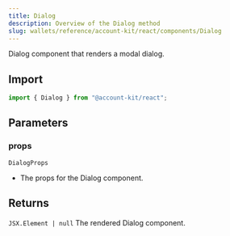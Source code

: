 ```yaml
---
title: Dialog
description: Overview of the Dialog method
slug: wallets/reference/account-kit/react/components/Dialog
---
```




Dialog component that renders a modal dialog.

## Import

```ts
import { Dialog } from "@account-kit/react";
```

## Parameters

### props

`DialogProps`

- The props for the Dialog component.

## Returns

`JSX.Element | null`
The rendered Dialog component.

